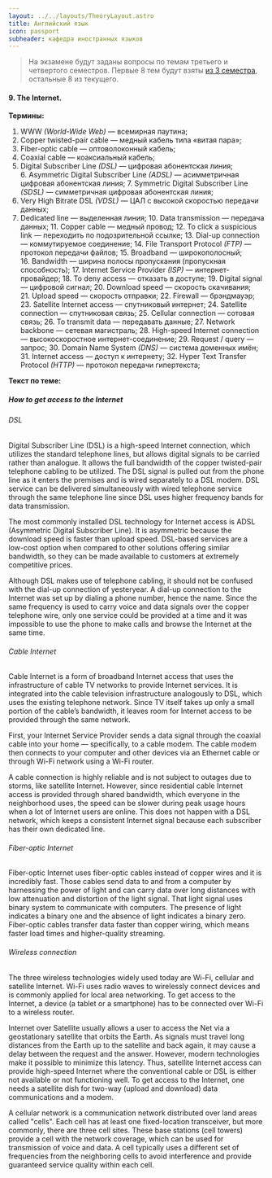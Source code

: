 ```yaml
---
layout: ../../layouts/TheoryLayout.astro
title: Английский язык
icon: passport
subheader: кафедра иностранных языков
---
```


> На экзамене будут заданы вопросы по темам третьего и четвертого семестров. Первые 8 тем будут взяты
[из 3 семестра](https://k0ndrateff.github.io/mirea-exams/archive/english/theory),
остальные 8 из текущего.

#### 9. The Internet.

**Термины:**

1. WWW *(World-Wide Web)* — всемирная паутина;
2. Copper twisted-pair cable — медный кабель типа «витая пара»;
3. Fiber-optic cable — оптоволоконный кабель;
4. Сoaxial cable — коаксиальный кабель;
5. Digital Subscriber Line *(DSL)* — цифровая абонентская линия;
6. Asymmetric Digital Subscriber Line *(ADSL)* — асимметричная цифровая абонентская линия;
7. Symmetric Digital Subscriber Line *(SDSL)* — симметричная цифровая абонентская линия;
8. Very High Bitrate DSL *(VDSL)* — ЦАЛ с высокой скоростью передачи данных;
9. Dedicated line — выделенная линия;
10. Data transmission — передача данных;
11. Сopper cable — медный провод;
12. To click a suspicious link — переходить по подозрительной ссылке;
13. Dial-up connection — коммутируемое соединение;
14. File Transport Protocol *(FTP)* — протокол передачи файлов;
15. Broadband — широкополосный;
16. Bandwidth — ширина полосы пропускания (пропускная способность);
17. Internet Service Provider *(ISP)* — интернет-провайдер;
18. To deny access — отказать в доступе;
19. Digital signal — цифровой сигнал;
20. Download speed — скорость скачивания;
21. Upload speed — скорость отправки;
22. Firewall — брэндмауэр;
23. Satellite Internet access — спутниковый интернет;
24. Satellite connection — спутниковая связь;
25. Cellular connection — сотовая связь;
26. To transmit data — передавать данные;
27. Network backbone — сетевая магистраль;
28. High-speed Internet connection — высокоскоростное интернет-соединение;
29. Request / query — запрос;
30. Domain Name System *(DNS)* — система доменных имён;
31. Internet access — доступ к интернету;
32. Hyper Text Transfer Protocol *(HTTP)* — протокол передачи гипертекста;

**Текст по теме:**

##### How to get access to the Internet

###### DSL
Digital Subscriber Line (DSL) is a high-speed Internet connection, which utilizes the standard telephone lines, but allows digital signals to be carried rather than analogue. It allows the full bandwidth of the copper twisted-pair telephone cabling to be utilized. The DSL signal is pulled out from the phone line as it enters the premises and is wired separately to a DSL modem. DSL service can be delivered simultaneously with wired telephone service through the same telephone line since DSL uses higher frequency bands for data transmission.

The most commonly installed DSL technology for Internet access is ADSL (Asymmetric Digital Subscriber Line). It is asymmetric because the download speed is faster than upload speed. DSL-based services are a low-cost option when compared to other solutions offering similar bandwidth, so they can be made available to customers at extremely competitive prices.

Although DSL makes use of telephone cabling, it should not be confused with the dial-up connection of yesteryear. A dial-up connection to the Internet was set up by dialing a phone number, hence the name. Since the same frequency is used to carry voice and data signals over the copper telephone wire, only one service could be provided at a time and it was impossible to use the phone to make calls and browse the Internet at the same time.

###### Cable Internet
Cable Internet is a form of broadband Internet access that uses the infrastructure of cable TV networks to provide Internet services. It is integrated into the cable television infrastructure analogously to DSL, which uses the existing telephone network. Since TV itself takes up only a small portion of the cable’s bandwidth, it leaves room for Internet access to be provided through the same network.

First, your Internet Service Provider sends a data signal through the coaxial cable into your home — specifically, to a cable modem. The cable modem then connects to your computer and other devices via an Ethernet cable or through Wi-Fi network using a Wi-Fi router.

A cable connection is highly reliable and is not subject to outages due to storms, like satellite Internet. However, since residential cable Internet access is provided through shared bandwidth, which everyone in the neighborhood uses, the speed can be slower during peak usage hours when a lot of Internet users are online. This does not happen with a DSL network, which keeps a consistent Internet signal because each subscriber has their own dedicated line.

###### Fiber-optic Internet
Fiber-optic Internet uses fiber-optic cables instead of copper wires and it is incredibly fast. Those cables send data to and from a computer by harnessing the power of light and can carry data over long distances with low attenuation and distortion of the light signal. That light signal uses binary system to communicate with computers. The presence of light indicates a binary one and the absence of light indicates a binary zero. Fiber-optic cables transfer data faster than copper wiring, which means faster load times and higher-quality streaming.

###### Wireless connection
The three wireless technologies widely used today are Wi-Fi, cellular and satellite Internet. Wi-Fi uses radio waves to wirelessly connect devices and is commonly applied for local area networking. To get access to the Internet, a device (a tablet or a smartphone) has to be connected over Wi-Fi to a wireless router.

Internet over Satellite usually allows a user to access the Net via a geostationary satellite that orbits the Earth. As signals must travel long distances from the Earth up to the satellite and back again, it may cause a delay between the request and the answer. However, modern technologies make it possible to minimize this latency. Thus, satellite Internet access can provide high-speed Internet where the conventional cable or DSL is either not available or not functioning well. To get access to the Internet, one needs a satellite dish for two-way (upload and download) data communications and a modem.

A cellular network is a communication network distributed over land areas called "cells". Each cell has at least one fixed-location transceiver, but more commonly, there are three cell sites. These base stations (cell towers) provide a cell with the network coverage, which can be used for transmission of voice and data. A cell typically uses a different set of frequencies from the neighboring cells to avoid interference and provide guaranteed service quality within each cell.
